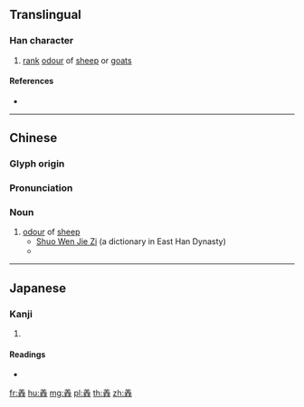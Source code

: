{{character info/new}}
==Translingual==

===Han character===
{{Han char|rn=123|rad=羊|as=12|sn=18|four=|canj=TQTQQ|ids=⿱羊⿰⺶羊/⿱羊⿰羊羊}}

# [[rank]] [[odour]] of [[sheep]] or [[goat]]s

====References====
* {{Han ref|kx=0954.080|dkj=28566|dj=1399.040|hdz=53139.020|uh=7FB4|ud=32692}}

----

==Chinese==
{{zh-forms}}

===Glyph origin===
{{Han etym}}

===Pronunciation===
{{zh-pron
|m=shān
|c=zin1,saan1,sin1
|cat=n
}}

===Noun===
{{zh-noun}}

# [[odour]] of [[sheep]]
#* [http://ctext.org/shuo-wen-jie-zi/shan-bu Shuo Wen Jie Zi] (a dictionary in East Han Dynasty)
#* {{zh-x|羴：羊 臭 也。|The character 羴: sheep's smell indeed.|CL}}

----

==Japanese==

===Kanji===
{{ja-kanji|grade=|rs=羊12}}

# {{defn|lang=ja|sort=羊12}}

====Readings====
* {{ja-readings|on=[[せん]] (sen)|kun=[[なまぐさい]] (namagusai)|nanori=}}

[[fr:羴]]
[[hu:羴]]
[[mg:羴]]
[[pl:羴]]
[[th:羴]]
[[zh:羴]]
